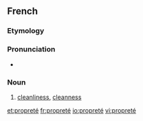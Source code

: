 ==French==

===Etymology===
{{suffix|propre|eté|lang=fr}}

===Pronunciation===
* {{audio|Fr-propreté.ogg|Audio}}

===Noun===
{{fr-noun|f}}

# [[cleanliness]], [[cleanness]]

[[et:propreté]]
[[fr:propreté]]
[[io:propreté]]
[[vi:propreté]]